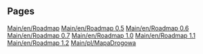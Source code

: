 
== Pages ==
[[Main/en/Roadmap]]
[[Main/en/Roadmap 0.5]]
[[Main/en/Roadmap 0.6]]
[[Main/en/Roadmap 0.7]]
[[Main/en/Roadmap 1.0]]
[[Main/en/Roadmap 1.1]]
[[Main/en/Roadmap 1.2]]
[[Main/pl/MapaDrogowa]]
